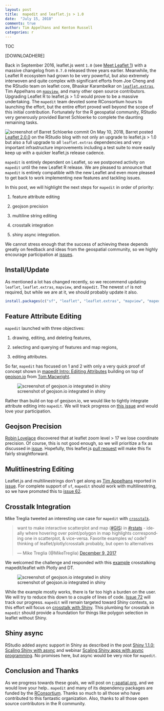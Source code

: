 ```yaml
---
layout: post
title:  mapedit and leaflet.js > 1.0
date:  "July 15, 2018"
comments: true
author: Tim Appelhans and Kenton Russell
categories: r
---
```


TOC

[DOWNLOADHERE]

Back in September 2016, leaflet.js went `1.0` (see [Meet Leaflet 1](https://leafletjs.com/2016/09/27/leaflet-1.0-final.html)) with a massive changelog from `0.7.0` released three years earlier.  Meanwhile, the Leaflet R ecosystem had grown to be very powerful, but also extremely interwoven and quite complex with significant efforts from Joe Cheng and the RStudio team on leaflet core, Bhaskar Karambelkar on [`leaflet.extras`](https://github.com/bhaskarvk/leaflet.extras), Tim Appelhans on [`mapview`](https://github.com/r-spatial/mapview), and many other open source contributors.  Upgrading Leaflet R to leaflet.js > 1.0 would prove to be a massive undertaking.  The `mapedit` team devoted some RConsortium hours to launching the effort, but the entire effort proved well beyond the scope of this initial contribution.  Fortunately for the R geospatial community, RStudio very generously provided Barret Schloerke to complete the daunting remaining tasks.

![screenshot of Barret Schloerke commit](/images/mapedit3-1.png)
On May 10, 2018, Barret posted [Leaflet 2.0.0](https://blog.rstudio.com/2018/05/10/leaflet-2-0-0/) on the RStudio blog with not only an upgrade to leaflet.js > 1.0 but also a full upgrade to all `leaflet.extras` dependencies and very important infrastructure improvements including a test suite to more easily keep up with a quicker leaflet.js release cadence.

`mapedit` is entirely dependent on Leaflet, so we postponed activity on `mapedit` until the new Leaflet R release.  We are pleased to announce that `mapedit` is entirely compatible with the new Leaflet and even more pleased to get back to work implementing new features and tackling issues.

In this post, we will highlight the next steps for `mapedit` in order of priority:

1. feature attribute editing

2. geojson precision

3. multiline string editing

4. crosstalk integration

5. shiny async integration.

We cannot stress enough that the success of achieving these depends greatly on feedback and ideas from the geospatial community, so we highly encourage participation at [issues](https://github.com/r-spatial/mapedit/issues).

## Install/Update

As mentioned a lot has changed recently, so we recommend updating `leaflet`, `leaflet.extras`, `mapview`, and `mapedit`.  The newest `sf` is not required, but while we are at it, we should probably update it also.

```r
install.packages(c("sf", "leaflet", "leaflet.extras", "mapview", "mapedit"))
```

## Feature Attribute Editing

`mapedit` launched with three objectives:

1. drawing, editing, and deleting features,

2. selecting and querying of features and map regions,

3. editing attributes.

So far, `mapedit` has focused on 1 and 2 with only a very quick proof of concept shown in [mapedit Intro: Ediiting Attributes](https://www.r-spatial.org/r/2017/01/30/mapedit_intro.html#editing-attributes) building on top of [geojson.io](http://geojson.io) from [Tom Macwright](https://macwright.org/).

![screenshot of geojson.io integrated in shiny](/images/mapedit_attribute_edit.gif)

Rather than build on top of geojson.io, we would like to tightly integrate attribute editing into `mapedit`.  We will track progress on [this issue](https://github.com/r-spatial/mapedit/issues/13) and would love your participation.


## Geojson Precision

[Robin Lovelace](http://www.robinlovelace.net/) discovered that at leaflet zoom level > 17 we lose coordinate precision.  Of course, this is not good enough, so we will prioritize a fix as discussed in [issue](https://github.com/r-spatial/mapedit/issues/63).  Hopefully, this leaflet.js [pull request](https://github.com/Leaflet/Leaflet/pull/5444) will make this fix fairly straightforward.

## Mulitlinestring Editing

Leaflet.js and multilinestrings don't get along as [Tim Appelhans](https://github.com/tim-salabim) reported in [issue](https://github.com/r-spatial/mapedit/issues/48#issuecomment-314853140).  For complete support of `sf`, `mapedit` should work with multilinestring, so we have promoted this to [issue 62](https://github.com/r-spatial/mapedit/issues/62).

## Crosstalk Integration

Mike Treglia tweeted an interesting use case for `mapedit` with [`crosstalk`](https://rstudio.github.io/crosstalk/).

<blockquote class="twitter-tweet" data-lang="en"><p lang="en" dir="ltr">want to make interactive scatterplot and map (<a href="https://twitter.com/hashtag/GIS?src=hash&amp;ref_src=twsrc%5Etfw">#GIS</a>) in <a href="https://twitter.com/hashtag/rstats?src=hash&amp;ref_src=twsrc%5Etfw">#rstats</a> - ideally where hovering over point/polygon in map highlights corresponding one in scatterplot, &amp; vice-versa. Favorite examples w/ code? thinking of leaflet/plotly/crosstalk probably, but open to alternatives</p>&mdash; Mike Treglia (@MikeTreglia) <a href="https://twitter.com/MikeTreglia/status/939537085589016577?ref_src=twsrc%5Etfw">December 9, 2017</a></blockquote>
<script async src="https://platform.twitter.com/widgets.js" charset="utf-8"></script>

We welcomed the challenge and responded with this [example](https://github.com/timelyportfolio/mapedit/blob/master/experiments/select_crosstalk.R) crosstalking mapedit/leaflet with Plotly and DT.

![screenshot of geojson.io integrated in shiny](/images/mapedit3-2.gif)

While the example mostly works, there is far too high a burden on the user.  We will try to reduce this down to a couple of lines of code.  [Issue 72](https://github.com/r-spatial/mapedit/issues/72) will track our progress. `mapedit` will remain targeted toward Shiny contexts, so this effort will focus on [crosstalk with Shiny](https://rstudio.github.io/crosstalk/shiny.html).  This plumbing for crosstalk in `mapedit` should provide a foundation for things like polygon selection in leaflet without Shiny.



## Shiny async

RStudio added async support in Shiny as described in the post [Shiny 1.1.0: Scaling Shiny with async](https://blog.rstudio.com/2018/06/26/shiny-1-1-0/) and webinar [Scaling Shiny apps with async programming](https://www.rstudio.com/resources/videos/scaling-shiny-apps-with-async-programming-june-2018/).  No promises here, but async would be very nice for `mapedit`.

## Conclusion and Thanks

As we progress towards these goals, we will post on [r-spatial.org](https://r-spatial.org), and we would love your help..  `mapedit` and many of its dependency packages are funded by the [RConsortium](https://www.r-consortium.org/).  Thanks so much to all those who have contributed to this fantastic organization.  Also, thanks to all those open source contributors in the R community.
